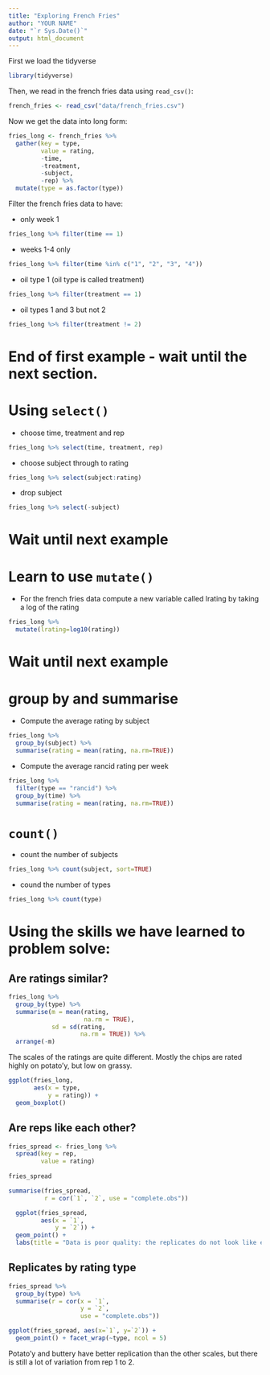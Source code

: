 ```yaml
---
title: "Exploring French Fries"
author: "YOUR NAME"
date: "`r Sys.Date()`"
output: html_document
---
```


First we load the tidyverse

```r
library(tidyverse)
```

Then, we read in the french fries data using `read_csv()`:

```r
french_fries <- read_csv("data/french_fries.csv")
```

Now we get the data into long form:

```r
fries_long <- french_fries %>% 
  gather(key = type, 
         value = rating, 
         -time, 
         -treatment, 
         -subject, 
         -rep) %>%
  mutate(type = as.factor(type))
```


Filter the french fries data to have:

- only week 1

```r
fries_long %>% filter(time == 1)
```

- weeks 1-4 only

```r
fries_long %>% filter(time %in% c("1", "2", "3", "4"))
```

- oil type 1 (oil type is called treatment)

```r
fries_long %>% filter(treatment == 1)
```

- oil types 1 and 3 but not 2

```r
fries_long %>% filter(treatment != 2)
```

# End of first example - wait until the next section.

# Using `select()`

- choose time, treatment and rep

```r
fries_long %>% select(time, treatment, rep)
```

- choose subject through to rating

```r
fries_long %>% select(subject:rating)
```

- drop subject


```r
fries_long %>% select(-subject)
```

# Wait until next example


# Learn to use `mutate()`

- For the french fries data compute a new variable called lrating by taking a log of the rating

```r
fries_long %>%
  mutate(lrating=log10(rating))
```

# Wait until next example

# group by and summarise

- Compute the average rating by subject

```r
fries_long %>% 
  group_by(subject) %>%
  summarise(rating = mean(rating, na.rm=TRUE))
```

- Compute the average rancid rating per week
```r
fries_long %>% 
  filter(type == "rancid") %>%
  group_by(time) %>%
  summarise(rating = mean(rating, na.rm=TRUE))
```

# `count()`

- count the number of subjects

```r
fries_long %>% count(subject, sort=TRUE)
```

- cound the number of types

```r
fries_long %>% count(type)
```

# Using the skills we have learned to problem solve:

## Are ratings similar?

```r
fries_long %>% 
  group_by(type) %>%
  summarise(m = mean(rating, 
                     na.rm = TRUE), 
            sd = sd(rating, 
                    na.rm = TRUE)) %>%
  arrange(-m)
```


The scales of the ratings are quite different. Mostly the chips are rated highly on potato'y, but low on grassy. 


```r
ggplot(fries_long,
       aes(x = type, 
           y = rating)) +
  geom_boxplot()
```

## Are reps like each other?

```r
fries_spread <- fries_long %>% 
  spread(key = rep, 
         value = rating)
  
fries_spread
```


```r
summarise(fries_spread,
          r = cor(`1`, `2`, use = "complete.obs"))
```


```r
  ggplot(fries_spread,
         aes(x = `1`, 
             y = `2`)) + 
  geom_point() + 
  labs(title = "Data is poor quality: the replicates do not look like each other!")
```


## Replicates by rating type

```r
fries_spread %>%
  group_by(type) %>%
  summarise(r = cor(x = `1`, 
                    y = `2`, 
                    use = "complete.obs"))
```


```r
ggplot(fries_spread, aes(x=`1`, y=`2`)) + 
  geom_point() + facet_wrap(~type, ncol = 5)
```

Potato'y and buttery have better replication than the other scales, but there is still a lot of variation from rep 1 to 2.

